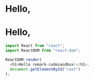 
# Hello, <Thing Tag="strong" />

# Hello, <Thing Tag="marquee" />

```js codesandbox=react
import React from "react";
import ReactDOM from "react-dom";

ReactDOM.render(
  <h1>Hello remark-codesandbox!</h1>,
  document.getElementById("root")
);
```

